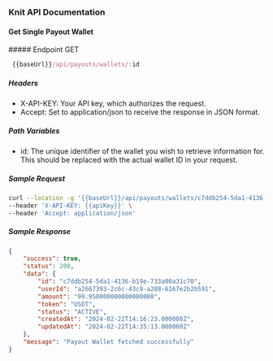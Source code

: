 ### Knit API Documentation

#### Get Single Payout Wallet

<div style={{ display: "flex", alignItems: "center" }}>
  ##### Endpoint
  <span
    style={{
      display: "block",
      backgroundColor: "#ebfbfa",
      color: "#194d53",
      marginLeft: "-17px",
      padding: "0px 6px",
      fontSize: ".8rem",
      borderRadius: "5px",
      marginTop: "30px",
    }}
  >
    GET
  </span>
</div>

```js copy
 {{baseUrl}}/api/payouts/wallets/:id
```

##### Headers

- X-API-KEY: Your API key, which authorizes the request.
- Accept: Set to application/json to receive the response in JSON format.

##### Path Variables

- id: The unique identifier of the wallet you wish to retrieve information for. This should be replaced with the actual wallet ID in your request.

##### Sample Request

```sh copy
curl --location -g '{{baseUrl}}/api/payouts/wallets/c7ddb254-5da1-4136-b19e-733a00a31c70' \
--header 'X-API-KEY: {{apiKey}}' \
--header 'Accept: application/json'
```

##### Sample Response

```json copy filename="Sample Response"
{
    "success": true,
    "status": 200,
    "data": {
        "id": "c7ddb254-5da1-4136-b19e-733a00a31c70",
        "userId": "a2667393-2c6c-43c9-a288-6167e2b2b591",
        "amount": "99.950000000000000000",
        "token": "USDT",
        "status": "ACTIVE",
        "createdAt": "2024-02-22T14:16:23.000000Z",
        "updatedAt": "2024-02-22T14:35:13.000000Z"
    },
    "message": "Payout Wallet fetched successfully"
}
```
